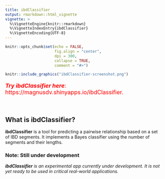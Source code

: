 ```yaml
---
title: ibdClassifier
output: rmarkdown::html_vignette
vignette: >
  %\VignetteEngine{knitr::rmarkdown}
  %\VignetteIndexEntry{ibdClassifier}
  %\VignetteEncoding{UTF-8}
---
```


```r
knitr::opts_chunk$set(echo = FALSE, 
                      fig.align = "center",
                      dpi = 300,
                      collapse = TRUE,
                      comment = "#>")
```

<!-- avoid border around images -->
<style>
    img {border: 0;}
</style>

```r
knitr::include_graphics("ibdClassifier-screenshot.png")
```

::: { .greeting .message style="color: red; font-size: large;"}
**_Try ibdClassifier here_**: https://magnusdv.shinyapps.io/ibdClassifier.
:::

<br>

## What is ibdClassifier?
**ibdClassifier** is a tool for predicting a pairwise relationship based on a set of IBD segments. It implements a Bayes classifier using the number of segments and their lengths.

### Note: Still under development
_**ibdClassifier** is an experimental app currently under development. It is not yet ready to be used in critical real-world applications._
